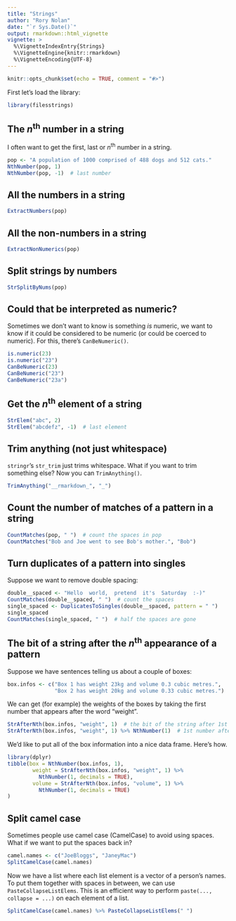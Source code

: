 ```yaml
---
title: "Strings"
author: "Rory Nolan"
date: "`r Sys.Date()`"
output: rmarkdown::html_vignette
vignette: >
  %\VignetteIndexEntry{Strings}
  %\VignetteEngine{knitr::rmarkdown}
  %\VignetteEncoding{UTF-8}
---
```


```r
knitr::opts_chunk$set(echo = TRUE, comment = "#>")
```

First let's load the library: 
```r
library(filesstrings)
```

## The *n*^th^ number in a string
I often want to get the first, last or *n*^th^ number in a string.
```r
pop <- "A population of 1000 comprised of 488 dogs and 512 cats."
NthNumber(pop, 1)
NthNumber(pop, -1)  # last number
```

## All the numbers in a string
```r
ExtractNumbers(pop)
```

## All the non-numbers in a string
```r
ExtractNonNumerics(pop)
```

## Split strings by numbers
```r
StrSplitByNums(pop)
```

## Could that be interpreted as numeric?
Sometimes we don't want to know is something *is* numeric, we want to know if it could be considered to be numeric (or could be coerced to numeric). For this, there's `CanBeNumeric()`.
```r
is.numeric(23)
is.numeric("23")
CanBeNumeric(23)
CanBeNumeric("23")
CanBeNumeric("23a")
```

## Get the *n*^th^ element of a string
```r
StrElem("abc", 2)
StrElem("abcdefz", -1)  # last element
```

## Trim anything (not just whitespace)
`stringr`'s `str_trim` just trims whitespace. What if you want to trim something else? Now you can `TrimAnything()`.
```r
TrimAnything("__rmarkdown_", "_")
```

## Count the number of matches of a pattern in a string
```r
CountMatches(pop, " ")  # count the spaces in pop
CountMatches("Bob and Joe went to see Bob's mother.", "Bob")
```

## Turn duplicates of a pattern into singles
Suppose we want to remove double spacing:
```r
double__spaced <- "Hello  world,  pretend  it's  Saturday  :-)"
CountMatches(double__spaced, " ")  # count the spaces
single_spaced <- DuplicatesToSingles(double__spaced, pattern = " ")
single_spaced
CountMatches(single_spaced, " ")  # half the spaces are gone
```

## The bit of a string after the *n*^th^ appearance of a pattern
Suppose we have sentences telling us about a couple of boxes:
```r
box.infos <- c("Box 1 has weight 23kg and volume 0.3 cubic metres.",
               "Box 2 has weight 20kg and volume 0.33 cubic metres.")
```
We can get (for example) the weights of the boxes by taking the first number that appears after the word "weight".
```r
StrAfterNth(box.infos, "weight", 1)  # the bit of the string after 1st "weight"
StrAfterNth(box.infos, "weight", 1) %>% NthNumber(1)  # 1st number after 1st "weight"
```
We'd like to put all of the box information into a nice data frame. Here's how.
```r
library(dplyr)
tibble(box = NthNumber(box.infos, 1),
        weight = StrAfterNth(box.infos, "weight", 1) %>% 
          NthNumber(1, decimals = TRUE),
        volume = StrAfterNth(box.infos, "volume", 1) %>% 
          NthNumber(1, decimals = TRUE)
)
```

## Split camel case
Sometimes people use camel case (CamelCase) to avoid using spaces. What if we want to put the spaces back in?
```r
camel.names <- c("JoeBloggs", "JaneyMac")
SplitCamelCase(camel.names)
```
Now we have a list where each list element is a vector of a person's names. To put them together with spaces in between, we can use `PasteCollapseListElems`. This is an efficient way to perform `paste(..., collapse = ...)` on each element of a list.
```r
SplitCamelCase(camel.names) %>% PasteCollapseListElems(" ")
```
